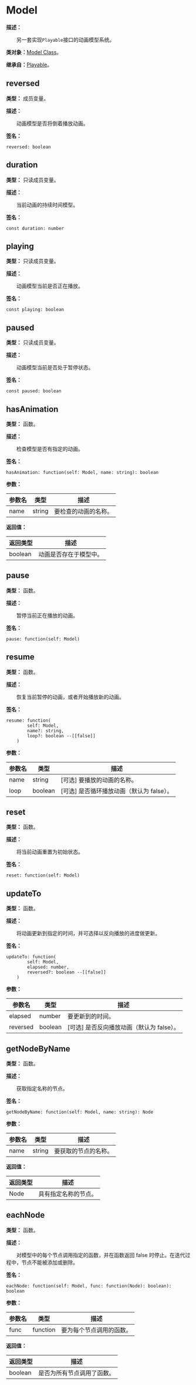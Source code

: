 # Model

**描述：**

&emsp;&emsp;另一套实现`Playable`接口的动画模型系统。

**类对象：**[Model Class](/docs/api/Class%20Object/Model)。

**继承自：**[Playable](/docs/api/Class/Playable)。

## reversed

**类型：** 成员变量。

**描述：**

&emsp;&emsp;动画模型是否将倒着播放动画。

**签名：**
```tl
reversed: boolean
```

## duration

**类型：** 只读成员变量。

**描述：**

&emsp;&emsp;当前动画的持续时间模型。

**签名：**
```tl
const duration: number
```

## playing

**类型：** 只读成员变量。

**描述：**

&emsp;&emsp;动画模型当前是否正在播放。

**签名：**
```tl
const playing: boolean
```

## paused

**类型：** 只读成员变量。

**描述：**

&emsp;&emsp;动画模型当前是否处于暂停状态。

**签名：**
```tl
const paused: boolean
```

## hasAnimation

**类型：** 函数。

**描述：**

&emsp;&emsp;检查模型是否有指定的动画。

**签名：**
```tl
hasAnimation: function(self: Model, name: string): boolean
```

**参数：**

| 参数名 | 类型 | 描述 |
| --- | --- | --- |
| name | string | 要检查的动画的名称。 |

**返回值：**

| 返回类型 | 描述 |
| --- | --- |
| boolean | 动画是否存在于模型中。 |

## pause

**类型：** 函数。

**描述：**

&emsp;&emsp;暂停当前正在播放的动画。

**签名：**
```tl
pause: function(self: Model)
```

## resume

**类型：** 函数。

**描述：**

&emsp;&emsp;恢复当前暂停的动画，或者开始播放新的动画。

**签名：**
```tl
resume: function(
		self: Model,
		name?: string,
		loop?: boolean --[[false]]
	)
```

**参数：**

| 参数名 | 类型 | 描述 |
| --- | --- | --- |
| name | string | [可选] 要播放的动画的名称。 |
| loop | boolean | [可选] 是否循环播放动画（默认为 false）。 |

## reset

**类型：** 函数。

**描述：**

&emsp;&emsp;将当前动画重置为初始状态。

**签名：**
```tl
reset: function(self: Model)
```

## updateTo

**类型：** 函数。

**描述：**

&emsp;&emsp;将动画更新到指定的时间，并可选择以反向播放的进度做更新。

**签名：**
```tl
updateTo: function(
		self: Model,
		elapsed: number,
		reversed?: boolean --[[false]]
	)
```

**参数：**

| 参数名 | 类型 | 描述 |
| --- | --- | --- |
| elapsed | number | 要更新到的时间。 |
| reversed | boolean | [可选] 是否反向播放动画（默认为 false）。 |

## getNodeByName

**类型：** 函数。

**描述：**

&emsp;&emsp;获取指定名称的节点。

**签名：**
```tl
getNodeByName: function(self: Model, name: string): Node
```

**参数：**

| 参数名 | 类型 | 描述 |
| --- | --- | --- |
| name | string | 要获取的节点的名称。 |

**返回值：**

| 返回类型 | 描述 |
| --- | --- |
| Node | 具有指定名称的节点。 |

## eachNode

**类型：** 函数。

**描述：**

&emsp;&emsp;对模型中的每个节点调用指定的函数，并在函数返回 false 时停止。在迭代过程中，节点不能被添加或删除。

**签名：**
```tl
eachNode: function(self: Model, func: function(Node): boolean): boolean
```

**参数：**

| 参数名 | 类型 | 描述 |
| --- | --- | --- |
| func | function | 要为每个节点调用的函数。 |

**返回值：**

| 返回类型 | 描述 |
| --- | --- |
| boolean | 是否为所有节点调用了函数。 |